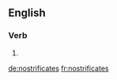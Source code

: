 ==English==

===Verb===
{{head|en}}

# {{en-third-person singular of|nostrificate}}

[[de:nostrificates]]
[[fr:nostrificates]]